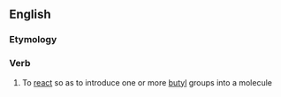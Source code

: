 ==English==

===Etymology===
{{suffix|en|butyl|ate}}

===Verb===
{{en-verb|butylat}}

# {{lb|en|organic chemistry}} To [[react]] so as to introduce one or more [[butyl]] groups into a molecule